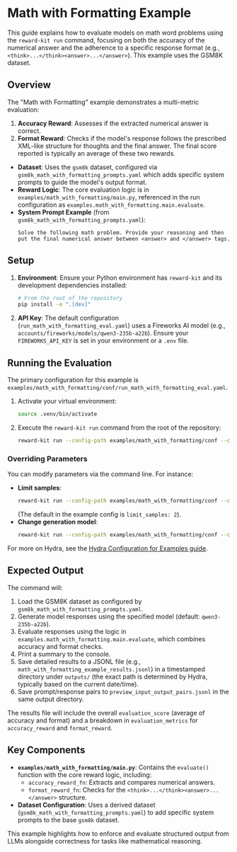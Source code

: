 # Math with Formatting Example

This guide explains how to evaluate models on math word problems using the `reward-kit run` command, focusing on both the accuracy of the numerical answer and the adherence to a specific response format (e.g., `<think>...</think><answer>...</answer>`). This example uses the GSM8K dataset.

## Overview

The "Math with Formatting" example demonstrates a multi-metric evaluation:

1.  **Accuracy Reward**: Assesses if the extracted numerical answer is correct.
2.  **Format Reward**: Checks if the model's response follows the prescribed XML-like structure for thoughts and the final answer.
The final score reported is typically an average of these two rewards.

*   **Dataset**: Uses the `gsm8k` dataset, configured via `gsm8k_math_with_formatting_prompts.yaml` which adds specific system prompts to guide the model's output format.
*   **Reward Logic**: The core evaluation logic is in `examples/math_with_formatting/main.py`, referenced in the run configuration as `examples.math_with_formatting.main.evaluate`.
*   **System Prompt Example** (from `gsm8k_math_with_formatting_prompts.yaml`):
    ```
    Solve the following math problem. Provide your reasoning and then put the final numerical answer between <answer> and </answer> tags.
    ```

## Setup

1.  **Environment**: Ensure your Python environment has `reward-kit` and its development dependencies installed:
    ```bash
    # From the root of the repository
    pip install -e ".[dev]"
    ```
2.  **API Key**: The default configuration (`run_math_with_formatting_eval.yaml`) uses a Fireworks AI model (e.g., `accounts/fireworks/models/qwen3-235b-a22b`). Ensure your `FIREWORKS_API_KEY` is set in your environment or a `.env` file.

## Running the Evaluation

The primary configuration for this example is `examples/math_with_formatting/conf/run_math_with_formatting_eval.yaml`.

1.  Activate your virtual environment:
    ```bash
    source .venv/bin/activate
    ```
2.  Execute the `reward-kit run` command from the root of the repository:
    ```bash
    reward-kit run --config-path examples/math_with_formatting/conf --config-name run_math_with_formatting_eval
    ```

### Overriding Parameters

You can modify parameters via the command line. For instance:

*   **Limit samples**:
    ```bash
    reward-kit run --config-path examples/math_with_formatting/conf --config-name run_math_with_formatting_eval evaluation_params.limit_samples=5
    ```
    (The default in the example config is `limit_samples: 2`).
*   **Change generation model**:
    ```bash
    reward-kit run --config-path examples/math_with_formatting/conf --config-name run_math_with_formatting_eval generation.model_name="accounts/fireworks/models/mixtral-8x7b-instruct"
    ```

For more on Hydra, see the [Hydra Configuration for Examples guide](../../developer_guide/hydra_configuration.mdx).

## Expected Output

The command will:
1.  Load the GSM8K dataset as configured by `gsm8k_math_with_formatting_prompts.yaml`.
2.  Generate model responses using the specified model (default: `qwen3-235b-a22b`).
3.  Evaluate responses using the logic in `examples.math_with_formatting.main.evaluate`, which combines accuracy and format checks.
4.  Print a summary to the console.
5.  Save detailed results to a JSONL file (e.g., `math_with_formatting_example_results.jsonl`) in a timestamped directory under `outputs/` (the exact path is determined by Hydra, typically based on the current date/time).
6.  Save prompt/response pairs to `preview_input_output_pairs.jsonl` in the same output directory.

The results file will include the overall `evaluation_score` (average of accuracy and format) and a breakdown in `evaluation_metrics` for `accuracy_reward` and `format_reward`.

## Key Components

*   **`examples/math_with_formatting/main.py`**: Contains the `evaluate()` function with the core reward logic, including:
    *   `accuracy_reward_fn`: Extracts and compares numerical answers.
    *   `format_reward_fn`: Checks for the `<think>...</think><answer>...</answer>` structure.
*   **Dataset Configuration**: Uses a derived dataset (`gsm8k_math_with_formatting_prompts.yaml`) to add specific system prompts to the base `gsm8k` dataset.

This example highlights how to enforce and evaluate structured output from LLMs alongside correctness for tasks like mathematical reasoning.
